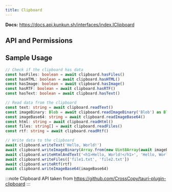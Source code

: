```yaml
---
title: Clipboard
---
```


**Docs:** https://docs.api.kunkun.sh/interfaces/index.IClipboard


## API and Permissions

<ClipboardAPI />

## Sample Usage


<ImportCodeBlock apiName="clipboard" />

```ts
// Check if the clipboard has data
const hasFiles: boolean = await clipboard.hasFiles()
const hasHTML: boolean = await clipboard.hasHTML()
const hasImage: boolean = await clipboard.hasImage()
const hasRTF: boolean = await clipboard.hasRTF()
const hasText: boolean = await clipboard.hasText()

// Read data from the clipboard
const text: string = await clipboard.readText()
const imageBinary: Blob = await clipboard.readImageBinary('Blob') as Blob
const imageBase64: string = await clipboard.readImageBase64()
const html: string = await clipboard.readHtml()
const files: string[] = await clipboard.readFiles()
const rtf: string = await clipboard.readRtf()

// Write data to the clipboard
await clipboard.writeText('Hello, World!')
await clipboard.writeImageBinary(Array.from(new Uint8Array(await imageBinary.arrayBuffer())));
await clipboard.writeHtmlAndText('<h1>Hello, World!</h1>', 'Hello, World!')
await clipboard.writeFiles(['file1.txt', 'file2.txt'])
await clipboard.writeRtf(rtf)
await clipboard.writeImageBase64(imageBase64)
```




:::note
Clipboard API taken from https://github.com/CrossCopy/tauri-plugin-clipboard
:::

